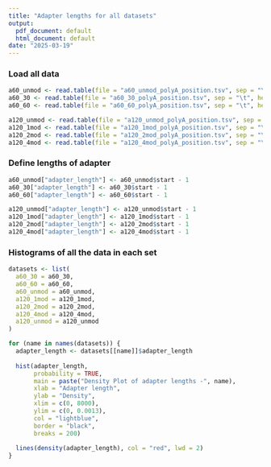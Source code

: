```yaml
---
title: "Adapter lengths for all datasets"
output:
  pdf_document: default
  html_document: default
date: "2025-03-19"
---
```


### Load all data

```r
a60_unmod <- read.table(file = "a60_unmod_polyA_position.tsv", sep = "\t", header = TRUE)
a60_30 <- read.table(file = "a60_30_polyA_position.tsv", sep = "\t", header = TRUE)
a60_60 <- read.table(file = "a60_60_polyA_position.tsv", sep = "\t", header = TRUE)

a120_unmod <- read.table(file = "a120_unmod_polyA_position.tsv", sep = "\t", header = TRUE)
a120_1mod <- read.table(file = "a120_1mod_polyA_position.tsv", sep = "\t", header = TRUE)
a120_2mod <- read.table(file = "a120_2mod_polyA_position.tsv", sep = "\t", header = TRUE)
a120_4mod <- read.table(file = "a120_4mod_polyA_position.tsv", sep = "\t", header = TRUE)
```


### Define lengths of adapter

```r
a60_unmod["adapter_length"] <- a60_unmod$start - 1
a60_30["adapter_length"] <- a60_30$start - 1
a60_60["adapter_length"] <- a60_60$start - 1

a120_unmod["adapter_length"] <- a120_unmod$start - 1
a120_1mod["adapter_length"] <- a120_1mod$start - 1
a120_2mod["adapter_length"] <- a120_2mod$start - 1
a120_4mod["adapter_length"] <- a120_4mod$start - 1
```


### Histograms of all the data in each set

```r
datasets <- list(
  a60_30 = a60_30,
  a60_60 = a60_60,
  a60_unmod = a60_unmod,
  a120_1mod = a120_1mod,
  a120_2mod = a120_2mod,
  a120_4mod = a120_4mod,
  a120_unmod = a120_unmod
)

for (name in names(datasets)) {
  adapter_length <- datasets[[name]]$adapter_length
  
  hist(adapter_length, 
       probability = TRUE, 
       main = paste("Density Plot of adapter lengths -", name), 
       xlab = "Adapter length", 
       ylab = "Density", 
       xlim = c(0, 8000),
       ylim = c(0, 0.0013),
       col = "lightblue",
       border = "black",         
       breaks = 200)              
  
  lines(density(adapter_length), col = "red", lwd = 2)
}
```



